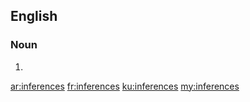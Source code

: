 ==English==

===Noun===
{{head|en}}

# {{plural of|inference}}

[[ar:inferences]]
[[fr:inferences]]
[[ku:inferences]]
[[my:inferences]]